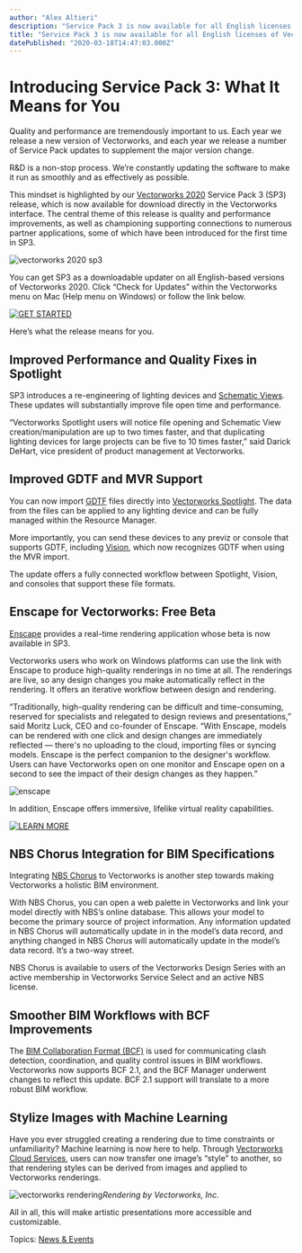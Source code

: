 ```yaml
---
author: "Alex Altieri"
description: "Service Pack 3 is now available for all English licenses of Vectorworks 2020. See what the update means for you."
title: "Service Pack 3 is now available for all English licenses of Vectorworks 2020. See what the update means for you." 
datePublished: "2020-03-18T14:47:03.000Z"
---
```

# Introducing Service Pack 3: What It Means for You

Quality and performance are tremendously important to us. Each year we release a new version of Vectorworks, and each year we release a number of Service Pack updates to supplement the major version change.

R&D is a non-stop process. We’re constantly updating the software to make it run as smoothly and as effectively as possible.

This mindset is highlighted by our [Vectorworks 2020](https://www.vectorworks.net/en-US/2020?utm%5Fcampaign=blog&utm%5Fmedium=planetvectorworks&utm%5Fsource=intext&utm%5Fcontent=031820sp3) Service Pack 3 (SP3) release, which is now available for download directly in the Vectorworks interface. The central theme of this release is quality and performance improvements, as well as championing supporting connections to numerous partner applications, some of which have been introduced for the first time in SP3.

![vectorworks 2020 sp3](https://blog.vectorworks.net/hs-fs/hubfs/Blog%20Images/200318_SP3/4770-2003-sp3-blog-and-pr-image-1920x1080%20copy.jpg?width=600&name=4770-2003-sp3-blog-and-pr-image-1920x1080%20copy.jpg)

You can get SP3 as a downloadable updater on all English-based versions of Vectorworks 2020\. Click “Check for Updates” within the Vectorworks menu on Mac (Help menu on Windows) or follow the link below.

[![GET STARTED](https://no-cache.hubspot.com/cta/default/3018241/d3852f7a-5695-4353-8efa-2b2435ae80ee.png)](https://cta-redirect.hubspot.com/cta/redirect/3018241/d3852f7a-5695-4353-8efa-2b2435ae80ee) 

Here’s what the release means for you.

## Improved Performance and Quality Fixes in Spotlight

SP3 introduces a re-engineering of lighting devices and [Schematic Views](/teaser-tuesday-schematic-views?utm%5Fcampaign=blog&utm%5Fmedium=planetvectorworks&utm%5Fsource=intext&utm%5Fcontent=031820sp3). These updates will substantially improve file open time and performance.

“Vectorworks Spotlight users will notice file opening and Schematic View creation/manipulation are up to two times faster, and that duplicating lighting devices for large projects can be five to 10 times faster,” said Darick DeHart, vice president of product management at Vectorworks.

## Improved GDTF and MVR Support

You can now import [GDTF](/gdtf-finding-common-ground-for-an-efficient-workflow?utm%5Fcampaign=blog&utm%5Fmedium=planetvectorworks&utm%5Fsource=intext&utm%5Fcontent=031820sp3) files directly into [Vectorworks Spotlight](https://www.vectorworks.net/en-US/spotlight?utm%5Fcampaign=blog&utm%5Fmedium=planetvectorworks&utm%5Fsource=intext&utm%5Fcontent=031820sp3). The data from the files can be applied to any lighting device and can be fully managed within the Resource Manager.

More importantly, you can send these devices to any previz or console that supports GDTF, including [Vision](https://www.vectorworks.net/en-US/vision?utm%5Fcampaign=blog&utm%5Fmedium=planetvectorworks&utm%5Fsource=intext&utm%5Fcontent=031820sp3), which now recognizes GDTF when using the MVR import.

The update offers a fully connected workflow between Spotlight, Vision, and consoles that support these file formats.

## Enscape for Vectorworks: Free Beta

[Enscape](https://enscape3d.com/) provides a real-time rendering application whose beta is now available in SP3.

Vectorworks users who work on Windows platforms can use the link with Enscape to produce high-quality renderings in no time at all. The renderings are live, so any design changes you make automatically reflect in the rendering. It offers an iterative workflow between design and rendering.

“Traditionally, high-quality rendering can be difficult and time-consuming, reserved for specialists and relegated to design reviews and presentations,” said Moritz Luck, CEO and co-founder of Enscape. “With Enscape, models can be rendered with one click and design changes are immediately reflected — there's no uploading to the cloud, importing files or syncing models. Enscape is the perfect companion to the designer's workflow. Users can have Vectorworks open on one monitor and Enscape open on a second to see the impact of their design changes as they happen.”

![enscape](https://blog.vectorworks.net/hs-fs/hubfs/Blog%20Images/200318_SP3/enscape.jpeg?width=600&name=enscape.jpeg)

In addition, Enscape offers immersive, lifelike virtual reality capabilities.

[![LEARN MORE](https://no-cache.hubspot.com/cta/default/3018241/a08f8f76-328f-45e1-88bd-733a05faa1e8.png)](https://cta-redirect.hubspot.com/cta/redirect/3018241/a08f8f76-328f-45e1-88bd-733a05faa1e8) 

## NBS Chorus Integration for BIM Specifications

Integrating [NBS Chorus](https://www.thenbs.com/) to Vectorworks is another step towards making Vectorworks a holistic BIM environment.

With NBS Chorus, you can open a web palette in Vectorworks and link your model directly with NBS’s online database. This allows your model to become the primary source of project information. Any information updated in NBS Chorus will automatically update in in the model’s data record, and anything changed in NBS Chorus will automatically update in the model’s data record. It’s a two-way street.

NBS Chorus is available to users of the Vectorworks Design Series with an active membership in Vectorworks Service Select and an active NBS license. 

## Smoother BIM Workflows with BCF Improvements

The [BIM Collaboration Format (BCF)](http://www.vectorworks.net/ebooks/using-bcf-workflow?utm%5Fcampaign=blog&utm%5Fmedium=planetvectorworks&utm%5Fsource=intext&utm%5Fcontent=031820sp3) is used for communicating clash detection, coordination, and quality control issues in BIM workflows. Vectorworks now supports BCF 2.1, and the BCF Manager underwent changes to reflect this update. BCF 2.1 support will translate to a more robust BIM workflow.

## Stylize Images with Machine Learning

Have you ever struggled creating a rendering due to time constraints or unfamiliarity? Machine learning is now here to help. Through [Vectorworks Cloud Services](https://www.vectorworks.net/cloud-services?utm%5Fcampaign=blog&utm%5Fmedium=planetvectorworks&utm%5Fsource=intext&utm%5Fcontent=031820sp3), users can now transfer one image’s “style” to another, so that rendering styles can be derived from images and applied to Vectorworks renderings.

![vectorworks rendering](https://blog.vectorworks.net/hs-fs/hubfs/Blog%20Images/200318_SP3/Rendering%20for%20Blog%20-%20Comm%20Cntr.png?width=600&name=Rendering%20for%20Blog%20-%20Comm%20Cntr.png)_Rendering by Vectorworks, Inc._

All in all, this will make artistic presentations more accessible and customizable.

 Topics: [News & Events](https://blog.vectorworks.net/topic/news-events) 

 